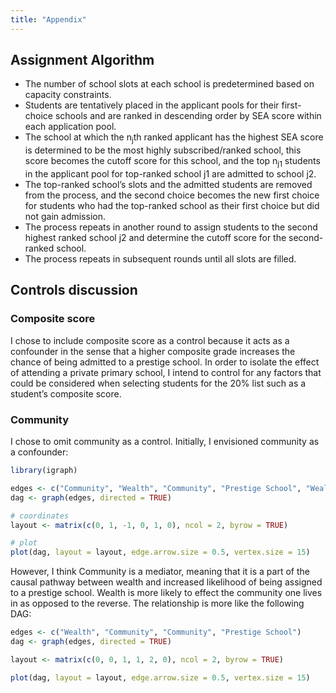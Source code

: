 ```yaml
---
title: "Appendix"
---
```


## Assignment Algorithm

-   The number of school slots at each school is predetermined based on capacity constraints.
-   Students are tentatively placed in the applicant pools for their first-choice schools and are ranked in descending order by SEA score within each application pool.
-   The school at which the n~j~th ranked applicant has the highest SEA score is determined to be the most highly subscribed/ranked school, this score becomes the cutoff score for this school, and the top n~j1~ students in the applicant pool for top-ranked school j1 are admitted to school j2.
-   The top-ranked school's slots and the admitted students are removed from the process, and the second choice becomes the new first choice for students who had the top-ranked school as their first choice but did not gain admission.
-   The process repeats in another round to assign students to the second highest ranked school j2 and determine the cutoff score for the second-ranked school.
-   The process repeats in subsequent rounds until all slots are filled.

## Controls discussion

### Composite score
I chose to include composite score as a control because it acts as a confounder in the sense that a higher composite grade increases the chance of being admitted to a prestige school. In order to isolate the effect of attending a private primary school, I intend to control for any factors that could be considered when selecting students for the 20% list such as a student's composite score.

### Community
I chose to omit community as a control. Initially, I envisioned community as a confounder:
```r
library(igraph)

edges <- c("Community", "Wealth", "Community", "Prestige School", "Wealth", "Prestige School")
dag <- graph(edges, directed = TRUE)

# coordinates
layout <- matrix(c(0, 1, -1, 0, 1, 0), ncol = 2, byrow = TRUE)

# plot
plot(dag, layout = layout, edge.arrow.size = 0.5, vertex.size = 15)
```
However, I think Community is a mediator, meaning that it is a part of the causal pathway between wealth and increased likelihood of being assigned to a prestige school. Wealth is more likely to effect the community one lives in as opposed to the reverse. The relationship is more like the following DAG:

```r
edges <- c("Wealth", "Community", "Community", "Prestige School")
dag <- graph(edges, directed = TRUE)

layout <- matrix(c(0, 0, 1, 1, 2, 0), ncol = 2, byrow = TRUE)

plot(dag, layout = layout, edge.arrow.size = 0.5, vertex.size = 15)
```

